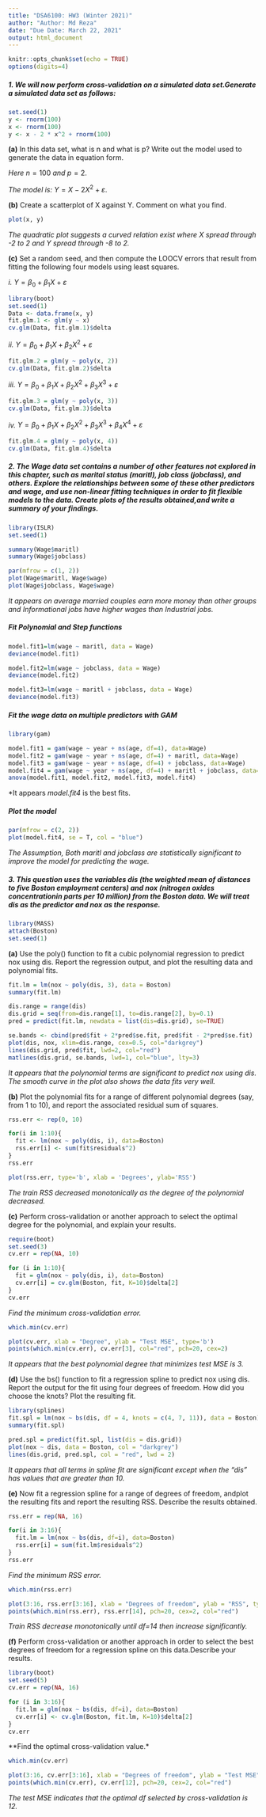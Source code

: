 ---
title: "DSA6100: HW3 (Winter 2021)"
author: "Author: Md Reza"
date: "Due Date: March 22, 2021"
output: html_document
---




```{r setup, include=FALSE}
knitr::opts_chunk$set(echo = TRUE)
options(digits=4)
```
##### __1.__ We will now perform cross-validation on a simulated data set.Generate a simulated data set as follows:


```{r}
set.seed(1)
y <- rnorm(100)
x <- rnorm(100)
y <- x - 2 * x^2 + rnorm(100)
```
__(a)__ In this data set, what is n and what is p? Write out the model used to generate the data in equation form.


*Here* $n = 100$ *and* $p = 2$.


*The model is:*  $Y = X - 2X^2 + \varepsilon.$


__(b)__ Create a scatterplot of X against Y. Comment on what you find.

 
```{r}
plot(x, y)
```

*The quadratic plot suggests a curved relation exist where X spread through -2 to 2 and Y spread through -8 to 2.*


__(c)__ Set a random seed, and then compute the LOOCV errors that result from fitting the following four models using least squares.

_i._ $Y = \beta_0 + \beta_1X + \varepsilon$

```{r}
library(boot)
set.seed(1)
Data <- data.frame(x, y)
fit.glm.1 <- glm(y ~ x)
cv.glm(Data, fit.glm.1)$delta
```

_ii._ $Y = \beta_0 + \beta_1X + \beta_2X^2 + \varepsilon$

```{r}
fit.glm.2 = glm(y ~ poly(x, 2))
cv.glm(Data, fit.glm.2)$delta
```

_iii._ $Y = \beta_0 + \beta_1X + \beta_2X^2 + \beta_3X^3 + \varepsilon$

```{r}
fit.glm.3 = glm(y ~ poly(x, 3))
cv.glm(Data, fit.glm.3)$delta
```

_iv._ $Y = \beta_0 + \beta_1X + \beta_2X^2 + \beta_3X^3 + \beta_4X^4 + \varepsilon$

```{r}
fit.glm.4 = glm(y ~ poly(x, 4))
cv.glm(Data, fit.glm.4)$delta
```



##### __2.__ The Wage data set contains a number of other features not explored in this chapter, such as marital status (maritl), job class (jobclass), and others. Explore the relationships between some of these other predictors and wage, and use non-linear fitting techniques in order to fit flexible models to the data. Create plots of the results obtained,and write a summary of your findings.

```{r}
library(ISLR)
set.seed(1)
```

```{r}
summary(Wage$maritl)
summary(Wage$jobclass)
```

```{r}
par(mfrow = c(1, 2))
plot(Wage$maritl, Wage$wage)
plot(Wage$jobclass, Wage$wage)
```

*It appears on average married couples earn more money than other groups and Informational jobs have higher wages than Industrial jobs.*

##### Fit Polynomial and Step functions

```{r}
model.fit1=lm(wage ~ maritl, data = Wage)
deviance(model.fit1)

model.fit2=lm(wage ~ jobclass, data = Wage)
deviance(model.fit2)

model.fit3=lm(wage ~ maritl + jobclass, data = Wage)
deviance(model.fit3)


```

##### Fit the wage data on multiple predictors with GAM

```{r}
library(gam)

model.fit1 = gam(wage ~ year + ns(age, df=4), data=Wage)
model.fit2 = gam(wage ~ year + ns(age, df=4) + maritl, data=Wage)
model.fit3 = gam(wage ~ year + ns(age, df=4) + jobclass, data=Wage)
model.fit4 = gam(wage ~ year + ns(age, df=4) + maritl + jobclass, data=Wage)
anova(model.fit1, model.fit2, model.fit3, model.fit4)
```

*It appears _model.fit4_ is the best fits.


##### Plot the model
```{r}
par(mfrow = c(2, 2))
plot(model.fit4, se = T, col = "blue")
```

*The Assumption, Both maritl and jobclass are statistically significant to improve the model for predicting the wage.*




##### __3.__ This question uses the variables dis (the weighted mean of distances to five Boston employment centers) and nox (nitrogen oxides concentrationin parts per 10 million) from the Boston data. We will treat dis as the predictor and nox as the response.



```{r}
library(MASS)
attach(Boston)
set.seed(1)
```


__(a)__ Use the poly() function to fit a cubic polynomial regression to predict nox using dis. Report the regression output, and plot the resulting data and polynomial fits.

```{r}
fit.lm = lm(nox ~ poly(dis, 3), data = Boston)
summary(fit.lm)
```


```{r}
dis.range = range(dis)
dis.grid = seq(from=dis.range[1], to=dis.range[2], by=0.1)
pred = predict(fit.lm, newdata = list(dis=dis.grid), se=TRUE)

se.bands <- cbind(pred$fit + 2*pred$se.fit, pred$fit - 2*pred$se.fit)
plot(dis, nox, xlim=dis.range, cex=0.5, col="darkgrey")
lines(dis.grid, pred$fit, lwd=2, col="red")
matlines(dis.grid, se.bands, lwd=1, col="blue", lty=3)
```

*It appears that the polynomial terms are significant to predict nox using dis. The smooth curve in the plot also shows the data fits very well.*


__(b)__ Plot the polynomial fits for a range of different polynomial degrees (say, from 1 to 10), and report the associated residual sum of squares.

```{r}
rss.err <- rep(0, 10)

for(i in 1:10){
  fit <- lm(nox ~ poly(dis, i), data=Boston)
  rss.err[i] <- sum(fit$residuals^2)
}
rss.err
```

```{r}
plot(rss.err, type='b', xlab = 'Degrees', ylab='RSS')
```


*The train RSS decreased monotonically as the degree of the polynomial decreased.*

__(c)__ Perform cross-validation or another approach to select the optimal degree for the polynomial, and explain your results.

```{r}
require(boot)
set.seed(3)
cv.err = rep(NA, 10)

for (i in 1:10){
  fit = glm(nox ~ poly(dis, i), data=Boston)
  cv.err[i] = cv.glm(Boston, fit, K=10)$delta[2]
}
cv.err
```

*Find the minimum cross-validation error.*
```{r}
which.min(cv.err)
```

```{r}
plot(cv.err, xlab = "Degree", ylab = "Test MSE", type='b')
points(which.min(cv.err), cv.err[3], col="red", pch=20, cex=2)
```

*It appears that the best polynomial degree that minimizes test MSE is 3.*

__(d)__ Use the bs() function to fit a regression spline to predict nox using dis. Report the output for the fit using four degrees of freedom. How did you choose the knots? Plot the resulting fit.

```{r}
library(splines)
fit.spl = lm(nox ~ bs(dis, df = 4, knots = c(4, 7, 11)), data = Boston)
summary(fit.spl)
```

```{r}
pred.spl = predict(fit.spl, list(dis = dis.grid))
plot(nox ~ dis, data = Boston, col = "darkgrey")
lines(dis.grid, pred.spl, col = "red", lwd = 2)
```

*It appears that all terms in spline fit are significant except when the "dis" has values that are greater than 10.*

__(e)__ Now fit a regression spline for a range of degrees of freedom, andplot the resulting fits and report the resulting RSS. Describe the results obtained.

```{r}
rss.err = rep(NA, 16)

for(i in 3:16){
  fit.lm = lm(nox ~ bs(dis, df=i), data=Boston)
  rss.err[i] = sum(fit.lm$residuals^2)
}
rss.err
```

*Find the minimum RSS error.*
```{r}
which.min(rss.err)
```

```{r}
plot(3:16, rss.err[3:16], xlab = "Degrees of freedom", ylab = "RSS", type='b')
points(which.min(rss.err), rss.err[14], pch=20, cex=2, col="red")
```

*Train RSS decrease monotonically until df=14 then increase significantly.*

__(f)__ Perform cross-validation or another approach in order to select the best degrees of freedom for a regression spline on this data.Describe your results.

```{r}
library(boot)
set.seed(5)
cv.err = rep(NA, 16)

for (i in 3:16){
  fit.lm = glm(nox ~ bs(dis, df=i), data=Boston)
  cv.err[i] <- cv.glm(Boston, fit.lm, K=10)$delta[2]
}
cv.err
```

**Find the optimal cross-validation value.*

```{r}
which.min(cv.err)
```

```{r}
plot(3:16, cv.err[3:16], xlab = "Degrees of freedom", ylab = "Test MSE", type='b')
points(which.min(cv.err), cv.err[12], pch=20, cex=2, col="red")
```

*The test MSE indicates that the optimal df selected by cross-validation is 12.*